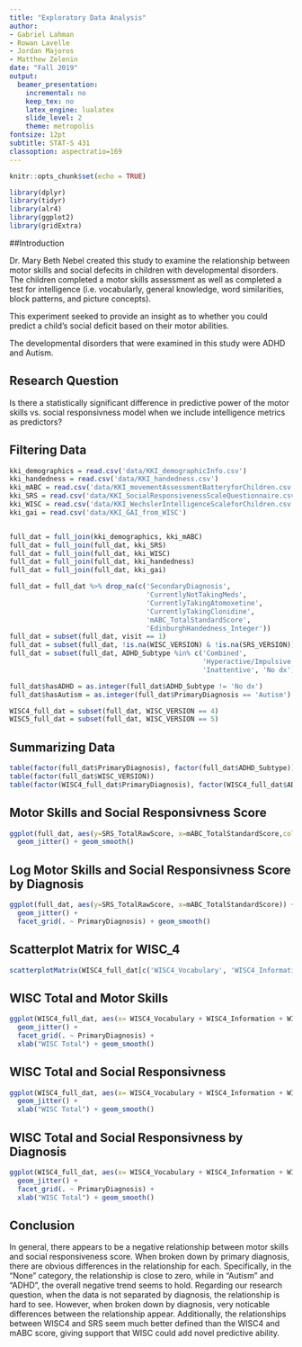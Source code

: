 ```yaml
---
title: "Exploratory Data Analysis"
author:
- Gabriel Lahman
- Rowan Lavelle
- Jordan Majoros
- Matthew Zelenin
date: "Fall 2019"
output:
  beamer_presentation:
    incremental: no
    keep_tex: no
    latex_engine: lualatex
    slide_level: 2
    theme: metropolis
fontsize: 12pt
subtitle: STAT-S 431
classoption: aspectratio=169
---
```


```r
knitr::opts_chunk$set(echo = TRUE)
```

```r
library(dplyr)
library(tidyr)
library(alr4)
library(ggplot2)
library(gridExtra)
```

##Introduction

Dr. Mary Beth Nebel created this study to examine the relationship between motor skills and social defecits in children with developmental disorders. The children completed a motor skills assessment as well as completed a test for intelligence (i.e. vocabularly, general knowledge, word similarities, block patterns, and picture concepts).

This experiment seeked to provide an insight as to whether you could predict a child's social deficit based on their motor abilities.

The developmental disorders that were examined in this study were ADHD and Autism. 

## Research Question

Is there a statistically significant difference in predictive power of the motor skills vs. social responsivness model when we include intelligence metrics as predictors?

## Filtering Data

```r

kki_demographics = read.csv('data/KKI_demographicInfo.csv')
kki_handedness = read.csv('data/KKI_handedness.csv')
kki_mABC = read.csv('data/KKI_movementAssessmentBatteryforChildren.csv')
kki_SRS = read.csv('data/KKI_SocialResponsivenessScaleQuestionnaire.csv')
kki_WISC = read.csv('data/KKI_WechslerIntelligenceScaleforChildren.csv')
kki_gai = read.csv('data/KKI_GAI_from_WISC')


full_dat = full_join(kki_demographics, kki_mABC)
full_dat = full_join(full_dat, kki_SRS)
full_dat = full_join(full_dat, kki_WISC)
full_dat = full_join(full_dat, kki_handedness)
full_dat = full_join(full_dat, kki_gai)
```

\small
```r
full_dat = full_dat %>% drop_na(c('SecondaryDiagnosis', 
                                  'CurrentlyNotTakingMeds', 
                                  'CurrentlyTakingAtomoxetine', 
                                  'CurrentlyTakingClonidine', 
                                  'mABC_TotalStandardScore', 
                                  'EdinburghHandedness_Integer'))
full_dat = subset(full_dat, visit == 1)
full_dat = subset(full_dat, !is.na(WISC_VERSION) & !is.na(SRS_VERSION))
full_dat = subset(full_dat, ADHD_Subtype %in% c('Combined', 
                                                'Hyperactive/Impulsive', 
                                                'Inattentive', 'No dx'))

full_dat$hasADHD = as.integer(full_dat$ADHD_Subtype != 'No dx')
full_dat$hasAutism = as.integer(full_dat$PrimaryDiagnosis == 'Autism')

WISC4_full_dat = subset(full_dat, WISC_VERSION == 4)
WISC5_full_dat = subset(full_dat, WISC_VERSION == 5)
```

\normalsize


## Summarizing Data
\tiny
```r
table(factor(full_dat$PrimaryDiagnosis), factor(full_dat$ADHD_Subtype))
table(factor(full_dat$WISC_VERSION))
table(factor(WISC4_full_dat$PrimaryDiagnosis), factor(WISC4_full_dat$ADHD_Subtype))
```
\normalsize

## Motor Skills and Social Responsivness Score
```r
ggplot(full_dat, aes(y=SRS_TotalRawScore, x=mABC_TotalStandardScore,col=PrimaryDiagnosis)) + 
  geom_jitter() + geom_smooth()
```

## Log Motor Skills and Social Responsivness Score by Diagnosis
```r
ggplot(full_dat, aes(y=SRS_TotalRawScore, x=mABC_TotalStandardScore)) + 
  geom_jitter() + 
  facet_grid(. ~ PrimaryDiagnosis) + geom_smooth()
```

## Scatterplot Matrix for WISC_4
```r
scatterplotMatrix(WISC4_full_dat[c('WISC4_Vocabulary', 'WISC4_Information', 'WISC4_Similarities', 'WISC4_BlockDesign', 'WISC4_PictureConcepts', 'WISC4_MatrixReasoning')], cex = 0.05)
```



## WISC Total and Motor Skills
```r
ggplot(WISC4_full_dat, aes(x= WISC4_Vocabulary + WISC4_Information + WISC4_Similarities + WISC4_BlockDesign + WISC4_PictureConcepts + WISC4_MatrixReasoning, y=mABC_TotalStandardScore)) + 
  geom_jitter() +
  facet_grid(. ~ PrimaryDiagnosis) + 
  xlab("WISC Total") + geom_smooth()
```

## WISC Total and Social Responsivness 
```r
ggplot(WISC4_full_dat, aes(x= WISC4_Vocabulary + WISC4_Information + WISC4_Similarities + WISC4_BlockDesign + WISC4_PictureConcepts + WISC4_MatrixReasoning, y=SRS_TotalRawScore, col=PrimaryDiagnosis)) + 
  geom_jitter() +
  xlab("WISC Total") + geom_smooth()
```

## WISC Total and Social Responsivness by Diagnosis
```r
ggplot(WISC4_full_dat, aes(x= WISC4_Vocabulary + WISC4_Information + WISC4_Similarities + WISC4_BlockDesign + WISC4_PictureConcepts + WISC4_MatrixReasoning, y=SRS_TotalRawScore)) + 
  geom_jitter() +
  facet_grid(. ~ PrimaryDiagnosis) + 
  xlab("WISC Total") + geom_smooth()
```


## Conclusion

In general, there appears to be a negative relationship between motor skills and social responsiveness score. When broken down by primary diagnosis, there are obvious differences in the relationship for each. Specifically, in the "None" category, the relationship is close to zero, while in "Autism" and "ADHD", the overall negative trend seems to hold. Regarding our research question, when the data is not separated by diagnosis, the relationship is hard to see. However, when broken down by diagnosis, very noticable differences between the relationship appear. Additionally, the relationships between WISC4 and SRS seem much better defined than the WISC4 and mABC score, giving support that WISC could add novel predictive ability.